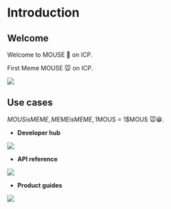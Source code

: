 # Introduction

## Welcome

Welcome to MOUSE 🐁 on ICP.

First Meme MOUSE 🐭 on ICP.

<Frame width="auto" height="auto" >
  <img src="https://tomato-legal-earthworm-400.mypinata.cloud/ipfs/QmXxtfs3Fe8ngTCvnaBsjC1NEyQkfxQaRuCX41z4DG4TNT" />
</Frame>

## Use cases

$MOUS is MEME, MEME is MEME , 1$MOUS = 1$MOUS 🐭😁.

- **Developer hub**
<Frame width="auto" height="auto" >
  <img src="../docs_image/banner_dev.png" />
</Frame>

- **API reference**
<Frame width="auto" height="auto" >
  <img src="../docs_image/banner_api.png" />
</Frame>

- **Product guides**
<Frame width="auto" height="auto" >
  <img src="https://github.com/spreadingai/spreading-site-template-new/assets/52945445/ccd93d9f-09a2-43a5-807a-eaf73c65bc78" />
</Frame>

